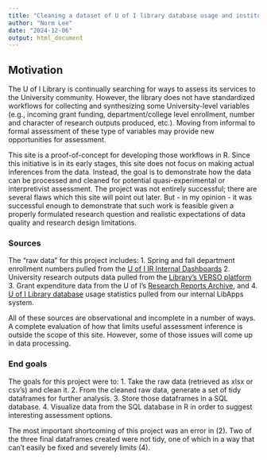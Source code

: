 ```yaml
---
title: "Cleaning a dataset of U of I library database usage and institutional variables"
author: "Norm Lee"
date: "2024-12-06"
output: html_document
---
```


## Motivation

The U of I Library is continually searching for ways to assess its services to the University community. However, the library does not have standardized workflows for collecting and synthesizing some University-level variables (e.g., incoming grant funding, department/college level enrollment, number and character of research outputs produced, etc.). Moving from informal to formal assessment of these type of variables may provide new opportunities for assessment.

This site is a proof-of-concept for developing those workflows in R. Since this initiative is in its early stages, this site does not focus on making actual inferences from the data. Instead, the goal is to demonstrate how the data can be processed and cleaned for potential quasi-experimental or interpretivist assessment. The project was not entirely successful; there are several flaws which this site will point out later. But - in my opinion - it was successful enough to demonstrate that such work is feasible given a properly formulated research question and realistic expectations of data quality and research design limitations.

### Sources

The "raw data" for this project includes:
1. Spring and fall department enrollment numbers pulled from the [U of I IR Internal Dashboards](https://www.uidaho.edu/provost/ir/institutional-data/dashboards)
2. University research outputs data pulled from the [Library's VERSO platform](https://verso.uidaho.edu/esploro/)
3. Grant expenditure data from the U of I's [Research Reports Archive](https://www.uidaho.edu/research/news/research-reports/archive), and
4. [U of I Library database](https://libguides.uidaho.edu/az/databases) usage statistics pulled from our internal LibApps system.

All of these sources are observational and incomplete in a number of ways. A complete evaluation of how that limits useful assessment inference is outside the scope of this site. However, some of those issues will come up in data processing.

### End goals

The goals for this project were to:
1. Take the raw data (retrieved as xlsx or csv's) and clean it.
2. From the cleaned raw data, generate a set of tidy dataframes for further analysis.
3. Store those dataframes in a SQL database.
4. Visualize data from the SQL database in R in order to suggest interesting assessment options.

The most important shortcoming of this project was an error in (2). Two of the three final dataframes created were not tidy, one of which in a way that can't easily be fixed and severely limits (4).
